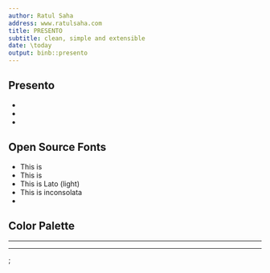 ```yaml
---
author: Ratul Saha
address: www.ratulsaha.com
title: PRESENTO
subtitle: clean, simple and extensible
date: \today
output: binb::presento
---
```


## Presento

- \begin{center}\largetext{The design is \underline{clean}}\end{center}    \bigskip
- \begin{center}\largetext{The rules are \underline{simple}}\end{center}   \bigskip
- \item \begin{center}\largetext{The code is \underline{extensible}}\end{center}


## Open Source Fonts

-  \montserratfont This is \textsc{Montserrat}	\bigskip
-  \notosansfont This is \textsc{Noto Sans}		\bigskip
-  \latolightfont This is Lato (light)          \bigskip
-  \inconsolatafont This is inconsolata         \bigskip
-  \textsc{This is Alegreya Sans small caps}    \bigskip


## Color Palette

\begin{center}
  \crule[colordgray] \crule[colorhgray] \crule[colorblue] \crule[colorgreen] \crule[colororange]
\end{center}

____

\begin{center}
 \hugetext{BIG BOLD TEXT} 
 \medskip 
 \small but background color does not work
\end{center}

____

\tikz[overlay,remember picture] \node[opacity=0.8, at=(current page.center)]{%
  \includegraphics[width=\paperwidth]{images/skeleton}};
\begin{textblock}{7}(7,2.5)
  {\color{colorblue}\hugetext{\textbf{RUN!}}}
\end{textblock}
